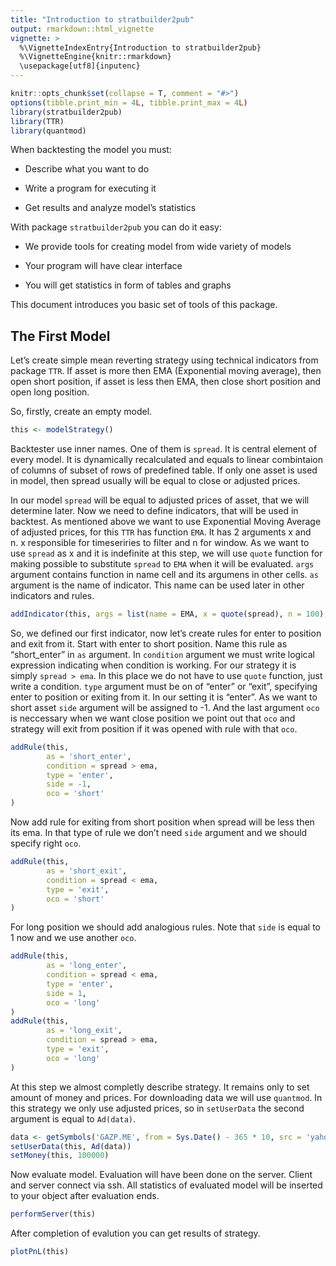 ```yaml
---
title: "Introduction to stratbuilder2pub"
output: rmarkdown::html_vignette
vignette: >
  %\VignetteIndexEntry{Introduction to stratbuilder2pub}
  %\VignetteEngine{knitr::rmarkdown}
  \usepackage[utf8]{inputenc}
---
```


```r
knitr::opts_chunk$set(collapse = T, comment = "#>")
options(tibble.print_min = 4L, tibble.print_max = 4L)
library(stratbuilder2pub)
library(TTR)
library(quantmod)
```


When backtesting the model you must:

* Describe what you want to do

* Write a program for executing it

* Get results and analyze model's statistics

With package `stratbuilder2pub` you can do it easy:

* We provide tools for creating model from wide variety of models

* Your program will have clear interface

* You will get statistics in form of tables and graphs

This document introduces you basic set of tools of this package.

## The First Model

Let's create simple mean reverting strategy using technical indicators from package `TTR`. If asset is more then EMA (Exponential moving average), then open short position, if asset is less then EMA, then close short position and open long position. 

So, firstly, create an empty model.

```r
this <- modelStrategy()
```

Backtester use inner names. One of them is `spread`. It is central element of every model. It is dynamically recalculated and equals to 
linear combintaion of columns of subset of rows of predefined table. If only one asset is used in model, then spread usually will be equal to close or adjusted prices. 

In our model `spread` will be equal to adjusted prices of asset, that we will determine later. Now we need to define indicators, that will be used in backtest. As mentioned above we want to use Exponential Moving Average of adjusted prices, for this `TTR` has function `EMA`. It has 2 arguments x and n. x responsible for timeseriries to filter and n for window. As we want to use `spread` as x and it is indefinite at this step, we will use `quote` function for making possible to substitute `spread` to `EMA` when it will be evaluated. `args` argument contains function in name cell and its argumens in other cells. `as` argument is the name of indicator. This name can be used later in other indicators and rules.
```r
addIndicator(this, args = list(name = EMA, x = quote(spread), n = 100), as = 'ema')
```

So, we defined our first indicator, now let's create rules for enter to position and exit from it. Start with enter to short position. Name this rule as "short_enter" in `as` argument. In `condition` argument we must write logical expression indicating when condition is working. For our strategy it is simply `spread > ema`. In this place we do not have to use `quote` function, just write a condition. `type` argument must be on of "enter" or "exit", specifying enter to position or exiting from it. In our setting it is "enter". As we want to short asset `side` argument will be assigned to -1. And the last argument `oco` is neccessary when we want close position we point out that `oco` and strategy will exit from position if it was opened with rule with that `oco`.
```r
addRule(this, 
        as = 'short_enter', 
        condition = spread > ema, 
        type = 'enter', 
        side = -1,
        oco = 'short' 
)
```

Now add rule for exiting from short position when spread will be less then its ema. In that type of rule we don't need `side` argument and we should specify right `oco`.
```r
addRule(this,
        as = 'short_exit', 
        condition = spread < ema, 
        type = 'exit',
        oco = 'short' 
)
```

For long position we should add analogious rules. Note that `side` is equal to 1 now and we use another `oco`. 
```r
addRule(this, 
        as = 'long_enter', 
        condition = spread < ema,
        type = 'enter',
        side = 1,
        oco = 'long'
)
addRule(this, 
        as = 'long_exit',
        condition = spread > ema,
        type = 'exit',
        oco = 'long'
)
```

At this step we almost completly describe strategy. It remains only to set amount of money and prices. For downloading data we will use `quantmod`. In this strategy we only use adjusted prices, so in `setUserData` the second argument is equal to `Ad(data)`.
```r
data <- getSymbols('GAZP.ME', from = Sys.Date() - 365 * 10, src = 'yahoo', auto.assign = FALSE)
setUserData(this, Ad(data))
setMoney(this, 100000)
```

Now evaluate model. Evaluation will have been done on the server. Client and server connect via ssh. All statistics of evaluated model will be inserted to your object after evaluation ends.
```r
performServer(this)
```

After completion of evalution you can get results of strategy.
```r
plotPnL(this)
```



